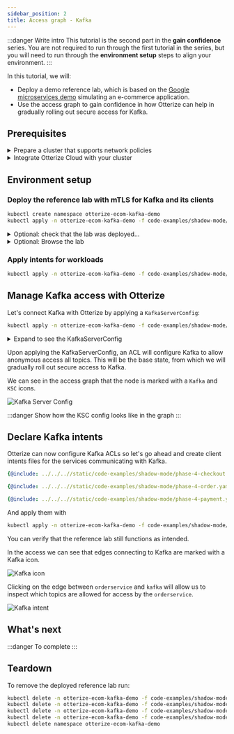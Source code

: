 ```yaml
---
sidebar_position: 2
title: Access graph - Kafka
---
```



:::danger
Write intro
This tutorial is the second part in the **gain confidence** series. You are not required to run through the first tutorial in the series, but you will need to run through the **environment setup** steps to align your environment.
:::

In this tutorial, we will:

- Deploy a demo reference lab,
which is based on the [Google microservices demo](https://github.com/GoogleCloudPlatform/microservices-demo)
simulating an e-commerce application.
- Use the access graph to gain confidence in how Otterize can help in gradually rolling out secure access for Kafka.

## Prerequisites
<details>
<summary>Prepare a cluster that supports network policies</summary>

Before you start, you need a Kubernetes cluster with a [CNI](https://kubernetes.io/docs/concepts/extend-kubernetes/compute-storage-net/network-plugins/) that supports [NetworkPolicies](https://kubernetes.io/docs/concepts/services-networking/network-policies/).

{@include: ../../_common/cluster-setup.md}
</details>

<details>
<summary>Integrate Otterize Cloud with your cluster</summary>

{@include: ../../_common/install-otterize-cloud.md}
</details>

## Environment setup
### Deploy the reference lab with mTLS for Kafka and its clients

```bash
kubectl create namespace otterize-ecom-kafka-demo
kubectl apply -n otterize-ecom-kafka-demo -f code-examples/shadow-mode/ecom-demo-mtls.yaml
```
<details>
<summary>Optional: check that the lab was deployed...</summary>
<div>


To see all the pods in the lab:
```bash
kubectl get pods -n otterize-ecom-kafka-demo
```
The pods should all be ready and running:
```bash
NAME                                     READY   STATUS    RESTARTS   AGE
adservice-694f4ff98-cz4nn                1/1     Running   0          23m
cartservice-85f8bc44fd-45cbk             1/1     Running   0          23m
checkoutservice-8fc47bbbd-9lhfv          1/1     Running   0          23m
currencyservice-597bdf576b-8hftc         1/1     Running   0          23m
emailservice-d5c6f74dd-qlwc4             1/1     Running   0          23m
frontend-7ffbf49884-j9rhz                1/1     Running   0          23m
loadgenerator-65779994db-tgdxk           1/1     Running   0          23m
paymentservice-76b9c8b87d-ktfcd          1/1     Running   0          23m
productcatalogservice-6969d4f5fd-xdw99   1/1     Running   0          23m
recommendationservice-58798d5c8-2f4rz    1/1     Running   0          23m
redis-cart-6f65887b5d-xwpz5              1/1     Running   0          23m
shippingservice-ff5f4d7d-qcjw8           1/1     Running   0          23m
```


  </div>
</details>
<details>
<summary>Optional: Browse the lab</summary>
<Tabs groupId="frontend-addr">
<TabItem value="k8s" label="K8s">

To get the externally-accessible URL where your demo front end is available, run:
```bash
kubectl get service -n otterize-ecom-kafka-demo frontend-external | awk '{print $4}'
```
The result should be similar to (if running on AWS EKS):
```
a11843075fd254f8099a986467098647-1889474685.us-east-1.elb.amazonaws.com
```
Go ahead and browse to the URL above to "shop" and get a feel for the reference lab's behavior.
(The URL might take some time to populate across DNS servers. Note that we are accessing an HTTP and not an HTTPS website.)
</TabItem>
<TabItem value="minikube" label="Minikube">

To get the externally-accessible URL where your demo front end is available, run:
```
kubectl port-forward -n otterize-ecom-kafka-demo service/frontend-external 8080:80 &
```
The demo is now accessible at:
```
http://localhost:8080
```
Go ahead and browse to the URL above to "shop" and get a feel for the reference lab's behavior.
</TabItem>
</Tabs>
</details>

### Apply intents for workloads
```bash
kubectl apply -n otterize-ecom-kafka-demo -f code-examples/shadow-mode/all.yaml
```

## Manage Kafka access with Otterize

Let's connect Kafka with Otterize by applying a `KafkaServerConfig`:
```bash
kubectl apply -n otterize-ecom-kafka-demo -f code-examples/shadow-mode/kafkaserverconfig.yaml
```
<details>
<summary>Expand to see the KafkaServerConfig</summary>
<Tabs>

<TabItem value="kafkaserverconfig.yaml" label="kafkaserverconfig.yaml">

```yaml
{@include: ../../..//static/code-examples/shadow-mode/kafkaserverconfig.yaml}
```

</TabItem>
</Tabs>
</details>

Upon applying the KafkaServerConfig, an ACL will configure Kafka to allow anonymous access all topics.
This will be the base state, from which we will gradually roll out secure access to Kafka.

We can see in the access graph that the node is marked with a `Kafka` and `KSC` icons.

![Kafka Server Config](/img/quick-tutorials/shadow-mode/KSC.png)

:::danger
Show how the KSC config looks like in the graph
:::

## Declare Kafka intents

Otterize can now configure Kafka ACLs so let's go ahead and create client intents files for the services communicating with Kafka.

<Tabs>
<TabItem value="checkoutservice" label="checkoutservice" default>

```yaml
{@include: ../../..//static/code-examples/shadow-mode/phase-4-checkout.yaml}
```
</TabItem>
<TabItem value="orderservice" label="orderservice" default>

```yaml
{@include: ../../..//static/code-examples/shadow-mode/phase-4-order.yaml}
```
</TabItem>
<TabItem value="paymentservice" label="paymentservice" default>

```yaml
{@include: ../../..//static/code-examples/shadow-mode/phase-4-payment.yaml}
```
</TabItem>
</Tabs>

And apply them with

```bash
kubectl apply -n otterize-ecom-kafka-demo -f code-examples/shadow-mode/kafka-intents.yaml
```

You can verify that the reference lab still functions as intended.

In the access we can see that edges connecting to Kafka are marked with a Kafka icon.

![Kafka icon](/img/quick-tutorials/shadow-mode/phase-6.png)


Clicking on the edge between `orderservice` and `kafka` will allow us to inspect which topics are allowed for access by the `orderservice`.

![Kafka intent](/img/quick-tutorials/shadow-mode/kafka-intent.png)

## What's next

:::danger
To complete
:::

## Teardown

To remove the deployed reference lab run:

```bash
kubectl delete -n otterize-ecom-kafka-demo -f code-examples/shadow-mode/kafka-intents.yaml
kubectl delete -n otterize-ecom-kafka-demo -f code-examples/shadow-mode/all.yaml
kubectl delete -n otterize-ecom-kafka-demo -f code-examples/shadow-mode/kafkaserverconfig.yaml
kubectl delete -n otterize-ecom-kafka-demo -f code-examples/shadow-mode/ecom-demo-mtls.yaml
kubectl delete namespace otterize-ecom-kafka-demo
```